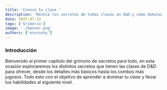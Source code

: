 ```yaml
---
title: 'Conoce tu clase.'
description: 'Revela los secretos de todas clases en D&D y cómo dominarlas, haz que tus habilidades trasciendan tu hoja de personaje.'
date: 2025-07-23
tags: ['Grimorio']
image: './banner.png'
authors: ['eroroshy']
---
```


### Introducción

Bienvenido al primer capítulo del grimorio de secretos para todo, en esta ocasión exploraremos los distintos secretos que tienen las clases de D&D para ofrecer, desde los detalles más básicos hasta los combos más jugosos. Todo esto con el objetivo de aprender a dominar tu clase y llevar tus habilidades al siguiente nivel.

